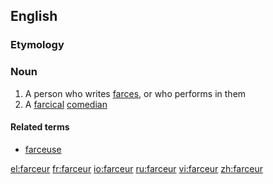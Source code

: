 ==English==

===Etymology===
{{F.}}

===Noun===
{{en-noun}}

# A person who writes [[farce]]s, or who performs in them
# A [[farcical]] [[comedian]]

====Related terms====
*[[farceuse]]

[[el:farceur]]
[[fr:farceur]]
[[io:farceur]]
[[ru:farceur]]
[[vi:farceur]]
[[zh:farceur]]